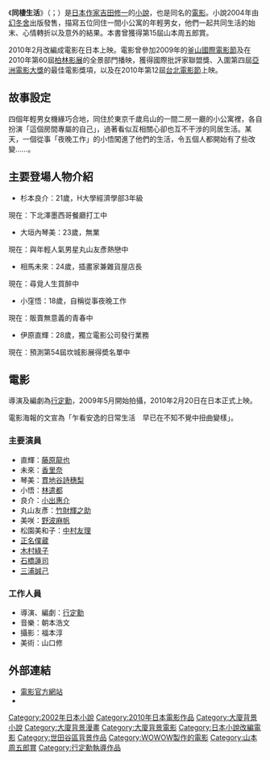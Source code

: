 {{noteTA
|G1=JP Show
}}
{{Infobox Book
| name                 = 同棲生活
| image                =  [[File:Parade.jpeg|File:Parade.jpeg]]
| author               = [[吉田修一|吉田修一]]
| title_orig           = {{lang|ja|パレード}}
| translator           = 夏淑怡
| illustrator          = 
| cover_artist         = 
| country              = 
| language             = 
| series               = 
| subject              = [[文學|文學]]
| genre                = [[小說|小說]]
| publisher            = {{flagicon|Japan}}[[幻冬舍|幻冬舍]]<br>{{flagicon|Taiwan}}麥田出版（[[城邦文化|城邦文化]]）
| release_date         = 2004年4月
| chinese_release_date = 2006年4月6日
| media_type           = 
| pages                = 296
| size_weight          = 
| format               = 
| isbn                 = ISBN 986-173-050-8（中文）
| oclc                 = 
| preceded_by          = 
| followed_by          = 
}}

《'''同棲生活'''》（'''{{lang-ja|パレード}}'''；'''{{lang-en|Parade}}'''）是[[日本|日本]][[作家|作家]][[吉田修一|吉田修一]]的[[小說|小說]]，也是同名的[[電影|電影]]。小說2004年由[[幻冬舍|幻冬舍]]出版發售，描寫五位同住一間小公寓的年輕男女，他們一起共同生活的始末、心情轉折以及意外的結果。本書曾獲得第15屆山本周五郎賞。

2010年2月改編成電影在日本上映。電影曾參加2009年的[[釜山國際電影節|釜山國際電影節]]及在2010年第60屆[[柏林影展|柏林影展]]的全景部門播映，獲得國際批評家聯盟獎、入圍第四屆[[亞洲電影大獎|亞洲電影大獎]]的最佳電影獎項，以及在2010年第12屆[[台北電影節|台北電影節]]上映。

==故事設定==
四個年輕男女機緣巧合地，同住於東京千歲烏山的一間二房一廳的小公寓裡，各自扮演「這個房間專屬的自己」，過著看似互相關心卻也互不干涉的同居生活。某天，一個從事「夜晚工作」的小悟闖進了他們的生活，令五個人都開始有了些改變……。

==主要登場人物介紹==

*杉本良介：21歲，H大學經濟學部3年級
現在：下北澤墨西哥餐廳打工中

*大垣內琴美：23歲，無業
現在：與年輕人氣男星丸山友彥熱戀中

*相馬未來：24歲，插畫家兼雜貨屋店長
現在：尋覓人生買醉中

*小窪悟：18歲，自稱從事夜晚工作
現在：販賣無意義的青春中

*伊原直輝：28歲，獨立電影公司發行業務
現在：預測第54屆坎城影展得奬名單中

==電影==
{{Infobox Film   
| name = 同棲生活<br><small>{{lang|ja|パレード}}</small>   
| image = 同棲生活2010年版 封面.JPG
| caption = 出版社因應電影版上映而製作的新書衣
| en_name = Parade   
| tw_name = 東京同棲生活  
| hk_name =  東京同棲80後
| director = [[行定勳|行定勳]] 
| producer = 
| writer = [[行定勳|行定勳]]
| starring = [[藤原龍也|藤原龍也]]<br/>[[香里奈|香里奈]]<br/>[[貫地谷詩穗梨|貫地谷詩穗梨]]<br/>[[林遣都|林遣都]]<br/>[[小出惠介|小出惠介]]
| music = 朝本浩文
| cinematography =    
| editing =    
| production_company =    
| distributor = Showgate（日本）<br/> 蜜蜂工房（台灣）   
| released = [[File:Flag_of_Japan.svg|22px]] 2010年2月20日<br/> [[File:Flag_of_Taiwan.svg|22px]] 2010年6月29日<br/>（台北電影節）<br/> [[File:Flag_of_Taiwan.svg|22px]] 2010年10月29日
}}

導演及編劇為[[行定勳|行定勳]]，2009年5月開始拍攝，2010年2月20日在日本正式上映。

電影海報的文宣為「乍看安逸的日常生活　早已在不知不覺中扭曲變樣」。

===主要演員===
* 直輝：[[藤原龍也|藤原龍也]]
* 未來：[[香里奈|香里奈]]
* 琴美：[[貫地谷詩穗梨|貫地谷詩穗梨]]
* 小悟：[[林遣都|林遣都]]
* 良介：[[小出惠介|小出惠介]]
* 丸山友彥：[[竹財輝之助|竹財輝之助]]
* 美咲：[[野波麻帆|野波麻帆]]
* 松園美和子：[[中村友理|中村友理]]
*[[正名僕蔵|正名僕蔵]]
*[[木村綠子|木村綠子]]
*[[石橋蓮司|石橋蓮司]]
*[[三浦誠己|三浦誠己]]

===工作人員===
* 導演、編劇：[[行定勳|行定勳]]
* 音樂：朝本浩文
* 攝影：福本淳
* 美術：山口修

== 外部連結 ==
* [http://www.parade-movie.com/ 電影官方網站] {{Wayback|url=http://www.parade-movie.com/ |date=20201202060242 }}{{ja}}
*{{imdb title|1493070|東京同棲80後}}

{{行定勳執導作品}}
{{DEFAULTSORT:Parade}}
[[Category:2002年日本小說|Category:2002年日本小說]]
[[Category:2010年日本電影作品|Category:2010年日本電影作品]]
[[Category:大廈背景小說|Category:大廈背景小說]]
[[Category:大廈背景漫畫|Category:大廈背景漫畫]]
[[Category:大廈背景電影|Category:大廈背景電影]]
[[Category:日本小說改編電影|Category:日本小說改編電影]]
[[Category:世田谷區背景作品|Category:世田谷區背景作品]]
[[Category:WOWOW製作的電影|Category:WOWOW製作的電影]]
[[Category:山本周五郎賞|Category:山本周五郎賞]]
[[Category:行定勳執導作品|Category:行定勳執導作品]]